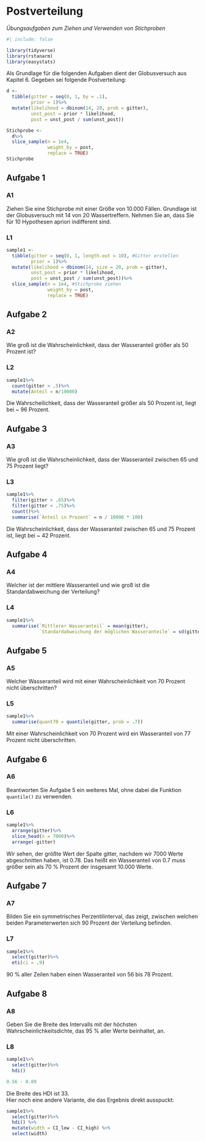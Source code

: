 # Postverteilung 

*Übungsaufgaben zum Ziehen und Verwenden von Stichproben*

```r
#| include: false

library(tidyverse)
library(rstanarm)
library(easystats)
```

Als Grundlage für die folgenden Aufgaben dient der Globusversuch aus Kapitel 6. Gegeben sei folgende Postverteilung:

```r
d <-
  tibble(gitter = seq(0, 1, by = .1),
         prior = 1)%>%
  mutate(likelihood = dbinom(14, 20, prob = gitter),
         unst_post = prior * likelihood,
         post = unst_post / sum(unst_post))
```

```r
Stichprobe <-
  d%>%
  slice_sample(n = 1e4,
               weight_by = post,
               replace = TRUE)
Stichprobe
```

## Aufgabe 1

::: panel-tabset
### A1

Ziehen Sie eine Stichprobe mit einer Größe von 10.000 Fällen. Grundlage ist der Globusversuch mit 14 von 20 Wassertreffern. Nehmen Sie an, dass Sie für 10 Hypothesen apriori indifferent sind.

### L1

```r
sample1 <-
  tibble(gitter = seq(0, 1, length.out = 10), #Gitter erstellen
         prior = 1)%>%
  mutate(likelihood = dbinom(14, size = 20, prob = gitter),
         unst_post = prior * likelihood,
         post = unst_post / sum(unst_post))%>%
  slice_sample(n = 1e4, #Stichprobe ziehen
               weight_by = post,
               replace = TRUE)
```
:::

## Aufgabe 2

::: panel-tabset
### A2

Wie groß ist die Wahrscheinlichkeit, dass der Wasseranteil größer als 50 Prozent ist?

### L2

```r
sample1%>%
  count(gitter > .5)%>%
  mutate(Anteil = n/10000)
```

Die Wahrscheilichkeit, dass der Wasseranteil größer als 50 Prozent ist, liegt bei \~ 96 Prozent.
:::

## Aufgabe 3

::: panel-tabset
### A3

Wie groß ist die Wahrscheinlichkeit, dass der Wasseranteil zwischen 65 und 75 Prozent liegt?

### L3

```r
sample1%>%
  filter(gitter > .65)%>%
  filter(gitter < .75)%>%
  count()%>%
  summarise(`Anteil in Prozent` = n / 10000 * 100)
```

Die Wahrscheinlichkeit, dass der Wasseranteil zwischen 65 und 75 Prozent ist, liegt bei \~ 42 Prozent.
:::

## Aufgabe 4

::: panel-tabset
### A4

Welcher ist der mittlere Wasseranteil und wie groß ist die Standardabweichung der Verteilung?

### L4

```r
sample1%>%
  summarise(`Mittlerer Wasseranteil` = mean(gitter),
            `Standardabweichung der möglichen Wasseranteile` = sd(gitter))
```
:::

## Aufgabe 5

::: panel-tabset
### A5

Welcher Wasseranteil wird mit einer Wahrscheinlichkeit von 70 Prozent nicht überschritten?

### L5

```r
sample1%>%
  summarise(quant70 = quantile(gitter, prob = .7))
```

Mit einer Wahrscheinlichkeit von 70 Prozent wird ein Wasseranteil von 77 Prozent nicht überschritten.
:::

## Aufgabe 6

::: panel-tabset

### A6

Beantworten Sie Aufgabe 5 ein weiteres Mal, ohne dabei die Funktion `quantile()` zu verwenden.

### L6
```r
sample1%>%
  arrange(gitter)%>%
  slice_head(n = 7000)%>%
  arrange(-gitter)
```

Wir sehen, der größte Wert der Spalte gitter, nachdem wir 7000 Werte abgeschnitten haben, ist 0.78. Das heißt ein Wasseranteil von 0.7 muss größer sein als 70 % Prozent der insgesamt 10.000 Werte.
:::

## Aufgabe 7

::: panel-tabset

### A7
Bilden Sie ein symmetrisches Perzentilinterval, das zeigt, zwischen welchen beiden Parameterwerten sich 90 Prozent der Verteilung befinden.

### L7
```r
sample1%>%
  select(gitter)%>%
  eti(ci = .9)
```

90 % aller Zeilen haben einen Wasseranteil von 56 bis 78 Prozent.
:::

## Aufgabe 8

::: panel-tabset

### A8
Geben Sie die Breite des Intervalls mit der höchsten Wahrscheinlichkeitsdichte, das 95 % aller Werte beinhaltet, an.

### L8
```r
sample1%>%
  select(gitter)%>%
  hdi()
```
```r
0.56 - 0.89
```
Die Breite des HDI ist 33. \
Hier noch eine andere Variante, die das Ergebnis direkt ausspuckt:

```r
sample1%>%
  select(gitter)%>%
  hdi() %>% 
  mutate(width = CI_low - CI_high) %>%
  select(width)
```
:::